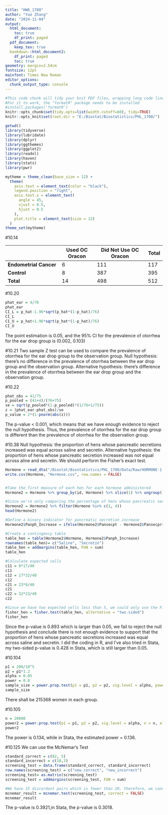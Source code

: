 ```yaml
---
title: "HW6_1700"
author: "Yue Zhang"
date: "2024-11-04"
output:
  html_document:
    toc: true
    df_print: paged
  pdf_document:
    keep_tex: true
  bookdown::html_document2:
    df_print: paged
    toc: true
geometry: margin=2.54cm
fontsize: 12pt
mainfont: Times New Roman
editor_options:
  chunk_output_type: console
---
```


```r
#This code chunk will tidy your knit PDF files, wrapping long code lines
#For it to work, the "formatR" package needs to be installed
#install.packages('formatR')
knitr::opts_chunk$set(tidy.opts=list(width.cutoff=60), tidy=TRUE)
knitr::opts_knit$set(root.dir = "E:/Biostat/Biostatistics/PHL_1700/")
```

```r
getwd()
library(tidyverse)
library(lubridate)
library(dplyr)
library(ggthemes)
library(ggplot2)
library(readxl)
library(haven)
library(stats)
library(pwr)

mytheme = theme_clean(base_size = 12) +
  theme(
    axis.text = element_text(color = "black"),
    legend.position = "right",
    axis.text.x = element_text(
      angle = 45,
      vjust = 0.5,
      hjust = 0.5
    ),
    plot.title = element_text(size = 12)
  )
theme_set(mytheme)
```

#10.14

|                        | Used OC Oracon | Did Not Use OC Oracon | Total |
|------------------------|----------------|-----------------------|-------|
| **Endometrial Cancer** | 6              | 111                   | 117   |
| **Control**            | 8              | 387                   | 395   |
| **Total**              | 14             | 498                   | 512   |

#10.20
```r
phat_ear = 4/76
phat_ear
CI_L = p_hat-1.96*sqrt(p_hat*(1-p_hat)/76)
CI_L
CI_U = p_hat+1.96*sqrt(p_hat*(1-p_hat)/76)
CI_U
```
The point estimation is 0.05, and the 95% CI for the prevalence of otorrhea for the ear drop group is (0.002, 0.103)

#10.21
Two sample Z test can be used to compare the prevalence of otorrhea for the ear drop group to the observation group.
Null hypothesis: there's no difference in the prevalence of otorrhea between the ear drop group and the observation group.
Alternative hypothesis: there's difference in the prevalence of otorrhea between the ear drop group and the observation group.

#10.22
```r
phat_obs = 41/75
p_pooled = (41+4)/(76+75)
se = sqrt(p_pooled*(1-p_pooled)*(1/76+1/75))
z = (phat_ear-phat_obs)/se
p_value = 2*(1-pnorm(abs(z)))
```
The p-value < 0.001, which means that we have enough evidence to reject the null hypothesis. Thus, the prevalence of otorrhea for the ear drop group is different than the prevalence of otorrhea for the observation group.

#10.38
Null hypothesis: the proportion of hens whose pancreatic secretions increased was equal across saline and secretin.
Alternative hypothesis: the proportion of hens whose pancreatic secretion increased was not equal across aline and secretin.
We should perform the Fisher's exact test.
```r
Hormone = read_dta("/Biostat/Biostatistics/PHL_1700/Data/Raw/HORMONE-1.DAT.dta")
write.csv(Hormone, "Hormone.csv", row.names = FALSE)


#Take the first measure of each hen for each hormone administered
Hormone2 = Hormone %>% group_by(id, Hormone) %>% slice(1) %>% ungroup()

#Since we're only comparing the percentage of hens whose pancreatic secretions were different when comparing saline to secretin, we'll only select Hormone types equal to saline and secretin
Hormone2 = Hormone2 %>% filter(Hormone %in% c(1, 4))
head(Hormone2)

#Define a binary indicator for pancreatic secretion increase
Hormone2$Panph_Increase = ifelse(Hormone2$Pansecpt - Hormone2$Pansecpr>0, "Increase", "No Increase")

#Create a contingency table
table_hen = table(Hormone2$Hormone, Hormone2$Panph_Increase)
rownames(table_hen)= c("Saline", "Secretin")
table_hen = addmargins(table_hen, FUN = sum)
table_hen

#Calculate expected cells
c11 = 8*17/40
c11
c12 = 17*32/40
c12
c21 = 23*8/40
c21
c22 = 32*23/40
c22

#Since we have two expected cells less than 5, we could only use the Fisher's exact test.
fisher_hen = fisher.test(table_hen, alternative = "two.sided")
fisher_hen
```
Since the p-value is 0.893 which is larger than 0.05, we fail to reject the null hypothesis and conclude there is not enough evidence to support that the proportion of hens whose pancreatic secretions increased was equal across saline and secretin. I did the coding in R, and I've also tried in Stata, my two-sided p-value is 0.428 in Stata, which is still larger than 0.05.

#10.104
```r
p1 = 200/10^5
p2 = p1*1.2
alpha = 0.05
power = 0.8
sample_size = power.prop.test(p1 = p1, p2 = p2, sig.level = alpha, power = power, alternative = "two.sided")
sample_size
```
There shall be 215368 women in each group.

#10.105
```r
n = 20000
power2 = power.prop.test(p1 = p1, p2 = p2, sig.level = alpha, n = n, alternative = "two.sided")
power2
```
The power is 0.134, while in Stata, the estimated power = 0.136.

#10.125
We can use the McNemar's Test
```r
standard_correct = c(82, 5)
standard_incorrect = c(10,3)
screening_test = data.frame(standard_correct, standard_incorrect)
row.names(screening_test) = c("new_correct", "new_incorrect")
screening_test= as.matrix(screening_test)
screening_test = addmargins(screening_test, FUN = sum)

#We have 15 discordant pairs which is fewer than 20, therefore, we cannot use the large sample method.
mcnemar_result = mcnemar.test(screening_test, correct = FALSE)
mcnemar_result
```
The p-value is 0.3921,in Stata, the p-value is 0.3018.
